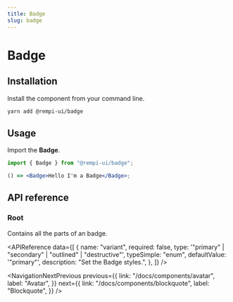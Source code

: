 ```yaml
---
title: Badge
slug: badge
---
```


# Badge

<Description text="Are compact elements that represent an input, attribute, or action." />

<SelectVersion />

<PreviewComponent name="badge" />

## Installation

Install the component from your command line.

```bash
yarn add @rempi-ui/badge
```

## Usage

Import the <strong>Badge</strong>.

```jsx
import { Badge } from "@rempi-ui/badge";

() => <Badge>Hello I'm a Badge</Badge>;
```

## API reference

### Root

Contains all the parts of an badge.

<APIReference
  data={[
    {
      name: "variant",
      required: false,
      type: '"primary" | "secondary" | "outlined" | "destructive"',
      typeSimple: "enum",
      defaultValue: '"primary"',
      description: "Set the Badge styles.",
    },
  ]}
/>

<NavigationNextPrevious
  previous={{
    link: "/docs/components/avatar",
    label: "Avatar",
  }}
  next={{
    link: "/docs/components/blockquote",
    label: "Blockquote",
  }}
/>

<EditThisPage url="components/en-US/badge/1.0.0.mdx" />
